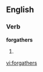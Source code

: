 ==English==

===Verb===
'''forgathers'''

# {{third-person singular of|[[forgather]]}}

[[vi:forgathers]]